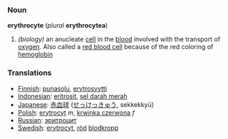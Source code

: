 === Noun ===
''' erythrocyte ''' (''plural'' ''' erythrocytea ''')

# ''(biology)'' an anucleate [[cell]] in the [[blood]] involved with the transport of [[oxygen]]. Also called a [[red blood cell]] because of the red coloring of [[hemoglobin]]

=== Translations ===
*[[Finnish]]: [[punasolu]], [[erytrosyytti]]
*[[Indonesian]]: [[eritrosit]], [[sel darah merah]]
*[[Japanese]]: [[赤血球]] ([[せっけっきゅう]], sekkekkyū)
*[[Polish]]: [[erytrocyt]] ''m'', [[krwinka czerwona]] ''f''
*[[Russian]]: [[эритроцит]]
*[[Swedish]]: [[erytrocyt]], [[röd]] [[blodkropp]]